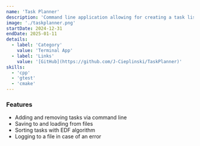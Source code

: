 ```yaml
---
name: 'Task Planner'
description: 'Command line application allowing for creating a task list'
image: './taskplanner.png'
startDate: 2024-12-31
endDate: 2025-01-11
details:
  - label: 'Category'
    value: 'Terminal App'
  - label: 'Links'
    value: '[GitHub](https://github.com/J-Cieplinski/TaskPlanner)'
skills:
  - 'cpp'
  - 'gtest'
  - 'cmake'
---
```


### Features

- Adding and removing tasks via command line
- Saving to and loading from files
- Sorting tasks with EDF algorithm
- Logging to a file in case of an error
